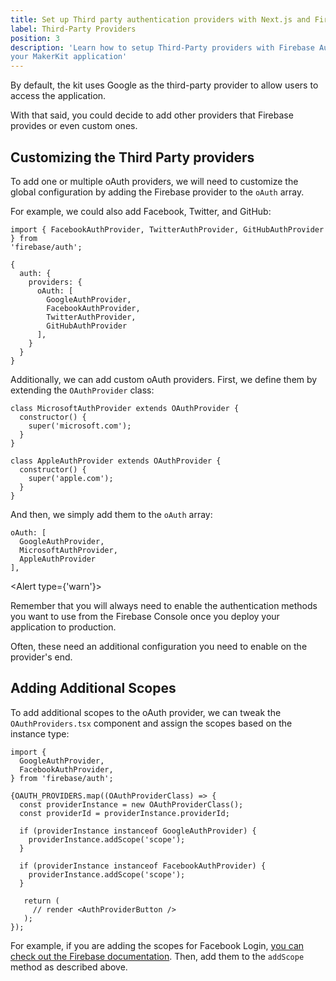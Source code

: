 ```yaml
---
title: Set up Third party authentication providers with Next.js and Firebase
label: Third-Party Providers
position: 3
description: 'Learn how to setup Third-Party providers with Firebase Auth in
your MakerKit application'
---
```


By default, the kit uses Google as the third-party provider to allow users
to access the application.

With that said, you could decide to add other providers that Firebase provides or even custom ones.

## Customizing the Third Party providers

To add one or multiple oAuth providers, we will need to customize the global
configuration by adding the Firebase provider to the `oAuth` array.

For example, we could also add Facebook, Twitter, and GitHub:

```tsx title="configuration.ts"
import { FacebookAuthProvider, TwitterAuthProvider, GitHubAuthProvider } from
'firebase/auth';

{
  auth: {
    providers: {
      oAuth: [
        GoogleAuthProvider,
        FacebookAuthProvider,
        TwitterAuthProvider,
        GitHubAuthProvider
      ],
    }
  }
}
```

Additionally, we can add custom oAuth providers. First, we define them by
extending the `OAuthProvider` class:

```tsx
class MicrosoftAuthProvider extends OAuthProvider {
  constructor() {
    super('microsoft.com');
  }
}

class AppleAuthProvider extends OAuthProvider {
  constructor() {
    super('apple.com');
  }
}
```

And then, we simply add them to the `oAuth` array:

```tsx
oAuth: [
  GoogleAuthProvider,
  MicrosoftAuthProvider,
  AppleAuthProvider
],
```

<Alert type={'warn'}>
  <p>
    Remember that you will always need to enable the authentication methods
    you want to use from the Firebase Console once you deploy your application
    to production.
  </p>

  <p>
    Often, these need an additional configuration you need to
    enable on the provider's end.
  </p>
</Alert>

## Adding Additional Scopes

To add additional scopes to the oAuth provider, we can tweak the
`OAuthProviders.tsx` component and assign the scopes based on the instance type:

```tsx title="OAuthProviders.tsx"
import {
  GoogleAuthProvider,
  FacebookAuthProvider,
} from 'firebase/auth';

{OAUTH_PROVIDERS.map((OAuthProviderClass) => {
  const providerInstance = new OAuthProviderClass();
  const providerId = providerInstance.providerId;

  if (providerInstance instanceof GoogleAuthProvider) {
    providerInstance.addScope('scope');
  }

  if (providerInstance instanceof FacebookAuthProvider) {
    providerInstance.addScope('scope');
  }

   return (
     // render <AuthProviderButton />
   );
});
```

For example, if you are adding the scopes for Facebook Login, [you can check
out the Firebase documentation](https://firebase.google.com/docs/auth/web/facebook-login). Then, add them to the `addScope` method
as described above.

